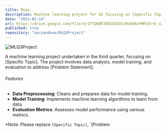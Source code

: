 ```yaml
---
title: Buoy.
description: Machine learning project for Q3 focusing on [Specific Topic].
date: "2022-01-14"
url: https://drive.google.com/file/d/1TlQ6BP2O6IGO3VSz9UUeNvFMRtbtrE_o/view
published: true
repository: "aaryandave/MLQ3Project"
---
```


![MLQ3Project](https://via.placeholder.com/150)

A machine learning project undertaken in the third quarter, focusing on [Specific Topic]. The project involves data analysis, model training, and evaluation to address [Problem Statement].

###### Features

- **Data Preprocessing**: Cleans and prepares data for model training.
- **Model Training**: Implements machine learning algorithms to learn from data.
- **Evaluation Metrics**: Assesses model performance using various metrics.

*Note: Please replace `[Specific Topic]`, `[Problem 
